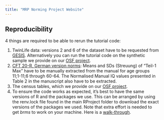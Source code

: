 ```yaml
---
title: "MRP Norming Project Website"
---
```



## Reproducibility

4 things are required to be able to rerun the tutorial code:

1. TwinLife data: versions 2 and 6 of the dataset have to be requested from [GESIS](https://search.gesis.org/research_data/ZA6701). Alternatively you can run the tutorial code on the synthetic sample we provide on our [OSF project](https://osf.io/2r9sy/).
2. [CFT 20-R, German version norms](https://www.testzentrale.de/shop/grundintelligenztest-skala-2-revision-cft-20-r-mit-wortschatztest-ws-und-zahlenfolgentest-zf-revision-ws-zf-r-90116.html): Means and SDs (Streuung) of "Teil-1 Max" have to be manually extracted from the manual for age groups 11;1-11;6 through 60-64. The Normalised Manual IQ values presented in Table 2 in the manuscript also have to be extracted.
3. The census tables, which we provide on our [OSF project](https://osf.io/2r9sy/).
4. To ensure the code works as expected, it's best to have the same versions of R and the packages we use. This can be arranged by using the renv.lock file found in the main RProject folder to download the exact versions of the packages we used. Note that extra effort is needed to get _brms_ to work on your machine. Here is a [walk-through](https://learnb4ss.github.io/learnB4SS/articles/install-brms.html).